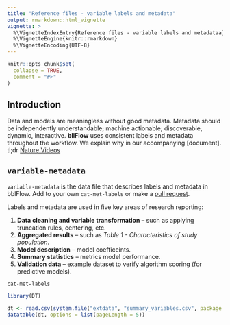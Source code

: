 ```yaml
---
title: "Reference files - variable labels and metadata"
output: rmarkdown::html_vignette
vignette: >
  %\VignetteIndexEntry{Reference files - variable labels and metadataa}
  %\VignetteEngine{knitr::rmarkdown}
  %\VignetteEncoding{UTF-8}
---
```


```r
knitr::opts_chunk$set(
  collapse = TRUE,
  comment = "#>"
)
```

## Introduction
Data 
and models are meaningless without good metadata.  Metadata should be 
independently understandable; machine actionable; discoverable, dynamic, 
interactive. 
**bllFlow** uses consistent labels and metadata throughout the workflow. We explain why in our accompanying [document]. tl;dr [Nature Videos](https://youtu.be/j7K3s_vi_1Y)

## `variable-metadata`
`variable-metadata` is the data file that describes labels and metadata in bblFlow. Add to your own `cat-met-labels` or make a [pull request](https://github.com/big-Life-Lab/bllflow/pulls). 

Labels and metadata are used in five key areas of research reporting:

1) **Data cleaning and variable transformation** -- such as applying truncation rules, centering, etc.
1) **Aggregated results** -- such as _Table 1 - Characteristics of study population_.
1) **Model description** -- model coefficeints.
1) **Summary statistics** -- metrics model performance.
1) **Validation data** -- example dataset to verify algorithm scoring (for predictive models).

`cat-met-labels`

```r
library(DT)

dt <- read.csv(system.file("extdata", "summary_variables.csv", package = "bllFlow"))
datatable(dt, options = list(pageLength = 5))
```
